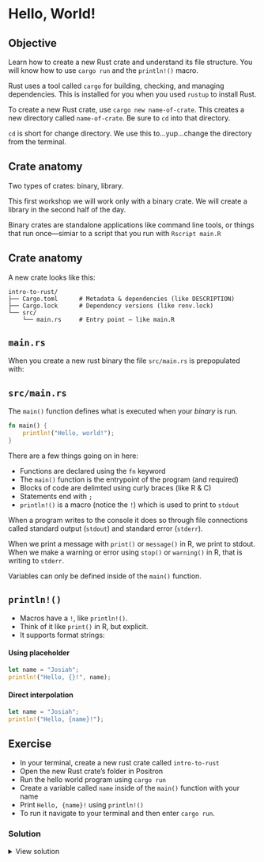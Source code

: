 # Hello, World!


::: callout-tip
## Objective

Learn how to create a new Rust crate and understand its file structure. You will know how to use `cargo run` and the `println!()` macro.
:::


Rust uses a tool called `cargo` for building, checking, and managing dependencies. This is installed for you when you used `rustup` to install Rust.

To create a new Rust crate, use `cargo new name-of-crate`. This creates a new directory called `name-of-crate`. Be sure to `cd` into that directory.

::: aside
`cd` is short for change directory. We use this to...yup...change the directory from the terminal.
:::

## Crate anatomy

Two types of crates: binary, library.

::: aside
This first workshop we will work only with a binary crate. We will create a library in the second half of the day.
:::

Binary crates are standalone applications like command line tools, or things that run once—simiar to a script that you run with `Rscript main.R`


## Crate anatomy

A new crate looks like this:

```
intro-to-rust/
├── Cargo.toml      # Metadata & dependencies (like DESCRIPTION)
├── Cargo.lock      # Dependency versions (like renv.lock)
└── src/
    └── main.rs     # Entry point — like main.R
```


## `main.rs`

When you create a new rust binary the file `src/main.rs` is prepopulated with:

::: callout-tip
## `src/main.rs`

The `main()` function defines what is executed when your _binary_ is run.


```rust
fn main() {
    println!("Hello, world!");
}
```

:::

There are a few things going on in here:

- Functions are declared using the `fn` keyword
- The `main()` function is the entrypoint of the program (and required)
- Blocks of code are delimted using curly braces (like R & C)
- Statements end with `;`
- `println!()` is a macro (notice the `!`) which is used to print to `stdout`

::: aside
When a program writes to the console it does so through file connections called standard output (`stdout`) and standard error (`stderr`).

When we print a message with `print()` or `message()` in R, we print to stdout. When we make a warning or error using `stop()` or `warning()` in R, that is writing to `stderr`.
:::


::: callout-important

Variables can only be defined inside of the `main()` function.

:::

## `println!()`

* Macros have a `!`, like `println!()`.
* Think of it like `print()` in R, but explicit.
* It supports format strings:


:::{layout-ncol=2}
#### Using placeholder
```rust
let name = "Josiah";
println!("Hello, {}!", name);
```

#### Direct interpolation
```rust
let name = "Josiah";
println!("Hello, {name}!");
```

:::


## Exercise

- In your terminal, create a new rust crate called `intro-to-rust`
- Open the new Rust crate's folder in Positron
- Run the hello world program using `cargo run`
- Create a variable called `name` inside of the `main()` function with your name
- Print `Hello, {name}!` using `println!()`
- To run it navigate to your terminal and then enter `cargo run`.

### Solution

<details>
<summary>View solution </summary>

In `src/main.rs`

```rust
fn main() {
    let name = "Josiah";
    println!("Hello, {name}!");
}
```

</details>
